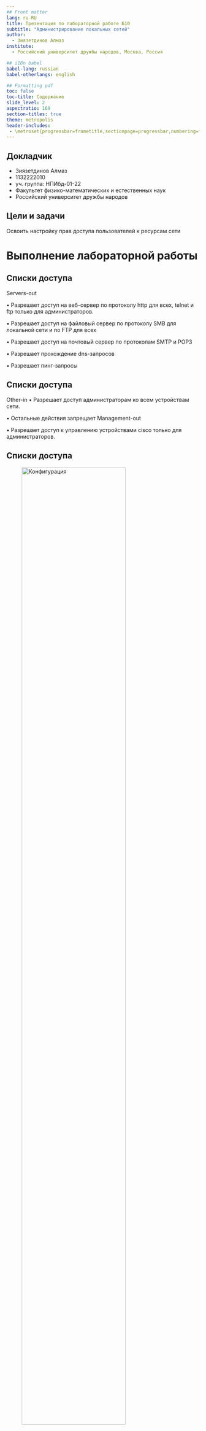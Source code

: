 ```yaml
---
## Front matter
lang: ru-RU
title: Презентация по лабораторной работе №10
subtitle: "Администрирование локальных сетей"
author:
  - Зиязетдинов Алмаз
institute:
  - Российский университет дружбы народов, Москва, Россия

## i18n babel
babel-lang: russian
babel-otherlangs: english

## Formatting pdf
toc: false
toc-title: Содержание
slide_level: 2
aspectratio: 169
section-titles: true
theme: metropolis
header-includes:
 - \metroset{progressbar=frametitle,sectionpage=progressbar,numbering=fraction}
---
```



## Докладчик

  * Зиязетдинов Алмаз
  * 1132222010
  * уч. группа: НПИбд-01-22
  * Факультет физико-математических и естественных наук
  * Российский университет дружбы народов

## Цели и задачи

Освоить настройку прав доступа пользователей к ресурсам сети

# Выполнение лабораторной работы

## Списки доступа

Servers-out

• Разрешает доступ на веб-сервер по протоколу http для всех, telnet и ftp только для администраторов.

• Разрешает доступ на файловый сервер по протоколу SMB для локальной сети и по FTP для всех

• Разрешает доступ на почтовый сервер по протоколам SMTP и POP3

• Разрешает прохождение dns-запросов

• Разрешает пинг-запросы

## Списки доступа

Other-in
• Разрешает доступ администраторам ко всем устройствам сети.

• Остальные действия запрещает Management-out

• Разрешает доступ к управлению устройствами cisco только для администраторов.

## Списки доступа

![Конфигурация](image/01.png){#fig:001 width=80%}

## Проверка конфигурации

![ftp-доступ](image/02.png){#fig:002 width=80%}


## Проверка конфигурации

![Обмен почтой](image/04.png){#fig:004 width=80%}

## Проверка конфигурации

![Локальный сайт](image/05.png){#fig:005 width=80%}



# Выводы по проделанной работе

## Выводы

Благодаря выполнению данной лабораторной работы, мы освоили настройку прав доступа пользователей к ресурсам сети 
